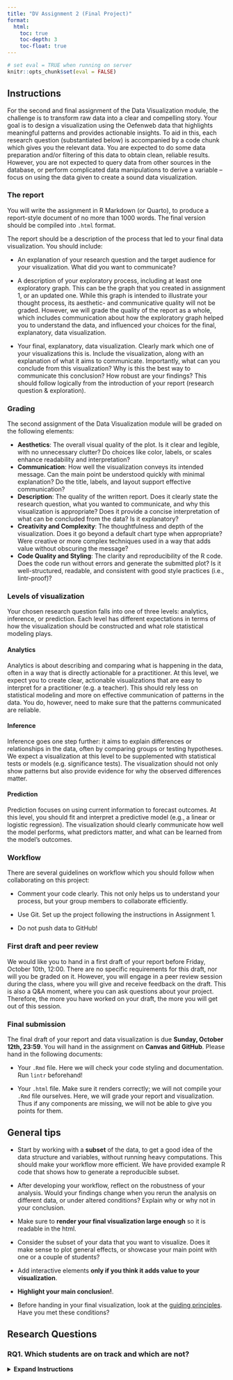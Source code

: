 ```yaml
---
title: "DV Assignment 2 (Final Project)"
format: 
  html:
    toc: true
    toc-depth: 3
    toc-float: true
---
```


```r
# set eval = TRUE when running on server
knitr::opts_chunk$set(eval = FALSE)
```

## Instructions

For the second and final assignment of the Data Visualization module, the challenge is to transform raw data into a clear and compelling story. Your goal is to design a visualization using the Oefenweb data that highlights meaningful patterns and provides actionable insights. To aid in this, each research question (substantiated below) is accompanied by a code chunk which gives you the relevant data. You are expected to do some data preparation and/or filtering of this data to obtain clean, reliable results. However, you are not expected to query data from other sources in the database, or perform complicated data manipulations to derive a variable -- focus on using the data given to create a sound data visualization.

### The report

You will write the assignment in R Markdown (or Quarto), to produce a report-style document of no more than 1000 words. The final version should be compiled into `.html` format.

The report should be a description of the process that led to your final data visualization. You should include:

-   An explanation of your research question and the target audience for your visualization. What did you want to communicate?

-   A description of your exploratory process, including at least one exploratory graph. This can be the graph that you created in assignment 1, or an updated one. While this graph is intended to illustrate your thought process, its aesthetic- and communicative quality will not be graded. However, we will grade the quality of the report as a whole, which includes communication about how the exploratory graph helped you to understand the data, and influenced your choices for the final, explanatory, data visualization.

-   Your final, explanatory, data visualization. Clearly mark which one of your visualizations this is. Include the visualization, along with an explanation of what it aims to communicate. Importantly, what can you conclude from this visualization? Why is this the best way to communicate this conclusion? How robust are your findings? This should follow logically from the introduction of your report (research question & exploration).

### Grading

The second assignment of the Data Visualization module will be graded on the following elements:

-   **Aesthetics**: The overall visual quality of the plot. Is it clear and legible, with no unnecessary clutter? Do choices like color, labels, or scales enhance readability and interpretation?
-   **Communication**: How well the visualization conveys its intended message. Can the main point be understood quickly with minimal explanation? Do the title, labels, and layout support effective communication?
-   **Description**: The quality of the written report. Does it clearly state the research question, what you wanted to communicate, and why this visualization is appropriate? Does it provide a concise interpretation of what can be concluded from the data? Is it explanatory?
-   **Creativity and Complexity**: The thoughtfulness and depth of the visualization. Does it go beyond a default chart type when appropriate? Were creative or more complex techniques used in a way that adds value without obscuring the message?
-   **Code Quality and Styling**: The clarity and reproducibility of the R code. Does the code run without errors and generate the submitted plot? Is it well-structured, readable, and consistent with good style practices (i.e., lintr-proof)?

### Levels of visualization

Your chosen research question falls into one of three levels: analytics, inference, or prediction. Each level has different expectations in terms of how the visualization should be constructed and what role statistical modeling plays.

#### Analytics

Analytics is about describing and comparing what is happening in the data, often in a way that is directly actionable for a practitioner. At this level, we expect you to create clear, actionable visualizations that are easy to interpret for a practitioner (e.g. a teacher). This should rely less on statistical modeling and more on effective communication of patterns in the data. You do, however, need to make sure that the patterns communicated are reliable.

#### Inference

Inference goes one step further: it aims to explain differences or relationships in the data, often by comparing groups or testing hypotheses. We expect a visualization at this level to be supplemented with statistical tests or models (e.g. significance tests). The visualization should not only show patterns but also provide evidence for why the observed differences matter.

#### Prediction

Prediction focuses on using current information to forecast outcomes. At this level, you should fit and interpret a predictive model (e.g., a linear or logistic regression). The visualization should clearly communicate how well the model performs, what predictors matter, and what can be learned from the model's outcomes.

### Workflow

There are several guidelines on workflow which you should follow when collaborating on this project:

-   Comment your code clearly. This not only helps us to understand your process, but your group members to collaborate efficiently.

-   Use Git. Set up the project following the instructions in Assignment 1.

-   Do not push data to GitHub!

### First draft and peer review

We would like you to hand in a first draft of your report before Friday, October 10th, 12:00. There are no specific requirements for this draft, nor will you be graded on it. However, you will engage in a peer review session during the class, where you will give and receive feedback on the draft. This is also a Q&A moment, where you can ask questions about your project. Therefore, the more you have worked on your draft, the more you will get out of this session.

### Final submission

The final draft of your report and data visualization is due **Sunday, October 12th, 23:59**. You will hand in the assignment on **Canvas and GitHub**. Please hand in the following documents:

-   Your `.Rmd` file. Here we will check your code styling and documentation. Run `lintr` beforehand!

-   Your `.html` file. Make sure it renders correctly; we will not compile your `.Rmd` file ourselves. Here, we will grade your report and visualization. Thus if any components are missing, we will not be able to give you points for them.

::: {.callout-tip collapse="false"}
## General tips

-   Start by working with a **subset** of the data, to get a good idea of the data structure and variables, without running heavy computations. This should make your workflow more efficient. We have provided example R code that shows how to generate a reproducible subset.

-   After developing your workflow, reflect on the robustness of your analysis. Would your findings change when you rerun the analysis on different data, or under altered conditions? Explain why or why not in your conclusion.

-   Make sure to **render your final visualization large enough** so it is readable in the html.

-   Consider the subset of your data that you want to visualize. Does it make sense to plot general effects, or showcase your main point with one or a couple of students?

-   Add interactive elements **only if you think it adds value to your visualization**.

-   **Highlight your main conclusion!**.

-   Before handing in your final visualization, look at the [guiding principles](). Have you met these conditions?\
:::

## Research Questions

### RQ1. Which students are on track and which are not?

<details>

<summary><strong>Expand Instructions</strong></summary>

------------------------------------------------------------------------

**Level**: Analytics\

**Instruction:** Visualize the progress of the class within the following four Math Garden domains: addition, subtraction, clock reading, and tables. It should be useful for the teacher; they should be able to efficiently derive which students are on track in each game and which are not. For this question, you will only have to look at the class' progress within domain sessions. You can choose one of two ways to define progress in this context:

1.  *Population-based approach:* In the dataset, there is a variable called `new_user_domain_q_score`. This is a metric which indicates how the student is performing, relative to the average performance of students within the same age group. For example, a q-score of 400 indicates that a child is performing equal to an average student in grade 4.

2.  *Within-class approach:* In the dataset, there is a variable called `new_user_domain_rating`. This is the raw ability score of the user within the respective game. Normalize this variable for the class within each game to visualize students’ performance relative to the class average.

```r
#| code-fold: true
#| code-summary: "Data:"

# Clean Glob Env, load packages and connect to database
rm(list = ls())
library(tidyverse)
library(oefenwebDatabase)

con <- oefenwebDatabase::connect()

# For this RQ, we will visualize the progress of students in class '601481'.
# Run the following code to retrieve the relevant students' user_id's:
student_ids <- get_query(
  "SELECT *
  FROM mot_metrics_users
  WHERE school_class_id = '601481'",
  con = con
) %>%
  pull(user_id)

# Specify the relevant domains
domain_ids <- c(1, 2, 9, 59)

# List student id's and domain id's to use as query parameters
params <- list(student_ids, domain_ids)

# Now get the log records (only domain sessions)
logs <- get_query(
  "SELECT *
  FROM mot_metrics_logs
  WHERE session = 'domain'
  AND user_id IN ({params[[1]]*})
  AND domain_id IN ({params[[2]]*})",
  con = con,
  params = params
)

# Close connection
oefenwebDatabase::close_connections()

```

::: {.callout-tip collapse="false"}
-   Think about how you will deal with children who have no or little data within a specific domain. (How) will you visualize it? Is it reliable?

-   You do not need to worry about generalizability to other classes. It should be relevant for the teacher to say something about their students' progress within the current class.
:::

------------------------------------------------------------------------

### RQ2. What are the differences in playing behaviors between students that switch games a lot within a given session, compared to students who don't?

<details>

<summary><strong>Expand Instructions</strong></summary>

------------------------------------------------------------------------

**Level:** Inference.

**Instruction:** For this RQ, you will look at the data from the `mot_metrics_sessions` table, which contains different metrics computed at the session level that we think might be related to motivation. Importantly, in this table, a session is defined as active if the user plays games in either environment (Math Garden / Language Sea) without stopping for more than 10 minutes. If no new game is started within 10 minutes, the session ends. In other words, each row marks a period of continuous activity in the learning environment for a given player.

Define a high vs. low switcher by looking at the variables `n_different_games` and `duration`. Now, choose one or more of the following variables to relate to switching behavior:

1.  `mean_correct`\
2.  `n_skip`\
3.  `n_soft_quits`\
4.  `difficulty` (or `easy_ratio` / `medium_ratio` / `hard_ratio`)\
5.  `mean_rt`

```r
#| code-fold: true
#| code-summary: "Data:"

# Clean Glob Env, load packages and connect to database
rm(list = ls())
library(tidyverse)
library(oefenwebDatabase)

con <- oefenwebDatabase::connect()

# For this RQ, it might be wise to start off with a subset of the
# `mot_metrics_sessions` table. You can run the code below to create a subset:

# First retrieve all unique users in this table.
unique_users <- get_query(
  "SELECT DISTINCT user_id
  FROM mot_metrics_sessions",
  con = con
)

# Now we will randomly select 20% of the users
set.seed(123)
sample_users <- sample_frac(unique_users, 0.20) %>%
  pull(user_id)

# Get the `mot_metrics_sessions` data for the users sampled above
sessions_data <- get_query(
  "SELECT *
  FROM mot_metrics_sessions
  WHERE user_id IN ({sample_users*})",
  con = con
)

# Check if no. of unique users in the data equals the no. of users we sampled
length(unique(sessions_data$user_id)) == length(sample_users)

# Remove unnecessary objects
rm(unique_users, sample_users)

# Close connection
oefenwebDatabase::close_connections()

```

::: {.callout-tip collapse="false"}
-   After defining high/low switchers, it may be useful to look at individual users to get an idea of their playing patterns, before aggregating the data further.

-   How will you filter the data to get reliable estimates of switching tendencies?

-   Taking the perspective of the child playing the game, what could be an advantage of switching games often? What could be a disadvantage? Considering this perspective could help formulate your narrative.
:::

------------------------------------------------------------------------

### RQ3. How does post-error quitting differ between in-school and out-of-school practice? What might moderate these differences?

<details>

<summary><strong>Expand Instructions</strong></summary>

------------------------------------------------------------------------

**Level:** Inference

**Instruction:** It is possible that students' motivation differs depending on whether they play in a classroom setting or at home -- a question which we would like you to explore in the data. One way to operationalize motivation in Prowise Learn is post-error quitting. Post-error quitting refers to whether the game was ended prematurely after an error (`post_error_quit`). First, define a variable which indicates whether a student is playing in or out of school:

-   School times are between 8:30 and 15.00 on weekdays. Be aware of [school holidays](https://wanneerschoolvakantie.nl/schoolvakanties-2023-2024/)! These should be defined as out-of-school.

Choose one or more of the following moderators for your final visualization:

1.  `grade`
2.  Average `new_user_domain_q_score`\
3.  Average `quit` (this would define whether a student *generally* quits a lot, regardless of errors).

```r
#| code-fold: true
#| code-summary: "Data:"

# Clean Glob Env, load packages and connect to database
rm(list = ls())
library(tidyverse)
library(oefenwebDatabase)

con <- oefenwebDatabase::connect()

# For this RQ, it might be wise to start off with a subset of the
# `mot_metrics_logs` table. You can run the code below to create a subset:

# First retrieve all unique users in this table.
# (We'll only look at data from domain sessions)
unique_users <- get_query(
  "SELECT DISTINCT user_id
  FROM mot_metrics_logs
  WHERE session = 'domain'",
  con = con
)

# Now we will randomly select 20% of the users
set.seed(123)
sample_users <- sample_frac(unique_users, 0.20) %>%
  pull(user_id)

# Get the mot_metrics_logs data for the users sampled above
logs_data <- get_query(
  "SELECT *
  FROM mot_metrics_logs
  WHERE user_id IN ({sample_users*})
  AND session = 'domain'",
  con = con
)

# Check if no. of unique users in the data equals the no. of users we sampled
length(unique(logs_data$user_id)) == length(sample_users)

# Remove unnecessary objects
rm(unique_users, sample_users)

# Close connection
oefenwebDatabase::close_connections()
```

::: {.callout-tip collapse="false"}
-   We have two papers dealing with post-error quitting (although not specifically dealing with this question), read them [here](https://osf.io/preprints/osf/htzvm_v1) and [here](https://osf.io/preprints/psyarxiv/6tduv_v1) for inspiration!

-   You can define errors as binary (error or correct) or continuous / categorical (with the variable `sequential_errors`, which denotes the number of errors made in a row at a given item).
:::

------------------------------------------------------------------------

### RQ4. Can we predict how long a student will look at feedback from different student characteristics and/or play behavior?

<details>

<summary><strong>Expand Instructions</strong></summary>

------------------------------------------------------------------------

**Level:** Prediction

**Instruction:** Feedback looking time indicates the time that the feedback was displayed on the screen after a student encountered an error, skipped a response, or had a time-out. Whether or not students engage with the feedback they recieve can serve as important information, both for the developers at Prowise Learn (how do users engage with application features?), and for teachers (how do students engage in their learning process?). Here, you can choose between a number of different variables to add to a regression model:

1.  type of error (incorrect response, skipped response, time-out response). Factor this variable yourself.
2.  `grade`
3.  `gender`
4.  `new_user_domain_q_score`
5.  `difficulty`
6.  `show_coins`
7.  `response_time_in_milliseconds`
8.  application (language vs. math)

You can be selective or choose all variables. If you choose to omit certain variables, please explain why. If you differentiate between covariates and predictors, please argue your reasoning.

```r
#| code-fold: true
#| code-summary: "Data:"

# Clean Glob Env, load packages and connect to database
rm(list = ls())
library(tidyverse)
library(oefenwebDatabase)

con <- oefenwebDatabase::connect()

# For this RQ, it might be wise to start off with a subset of the
# `mot_metrics_logs` table. You can run the code below to create a subset:

# First retrieve all unique users in this table.
# (We'll only look at data from domain sessions)
unique_users <- get_query(
  "SELECT DISTINCT user_id
  FROM mot_metrics_logs
  WHERE session = 'domain'",
  con = con
)

# Now we will randomly select 20% of the users
set.seed(123)
sample_users <- sample_frac(unique_users, 0.20) %>%
  pull(user_id)

# Get the mot_metrics_logs data for the users sampled above
logs_data <- get_query(
  "SELECT *
  FROM mot_metrics_logs
  WHERE user_id IN ({sample_users*})
  AND session = 'domain'",
  con = con
)

# Check if no. of unique users in the data equals the no. of users we sampled
length(unique(logs_data$user_id)) == length(sample_users)

# Remove unnecessary objects
rm(unique_users, sample_users)


# The code below adds some variables from the `mot_metrics_domains` and the
# `mot_metrics_users` tables to the `mot_metrics_logs` data.

# Get mot_metrics_domains table
domains <- get_query(
  "SELECT *
  FROM mot_metrics_domains",
  con = con
)

# Get mot_metrics_users table (for information on gender)
users <- get_query(
  "SELECT user_id, gender
  FROM mot_metrics_users",
  con = con
) %>%
  # Some users are present more than once in the data due to being part of
  # multiple school classes. Since we only need gender, remove duplicate rows
  distinct(user_id, gender) 

# Delete correct responses from log records
# (Because the system automatically moves on to the next item after a correct
# response, there is no 'feedback looking time'.)
logs_data <- logs_data %>%
  filter(correct_answered == 0) %>%
  # add variables from domains table
  left_join(
    dplyr::select(
      domains,
      c(domain_id, short_name, token, app, informative_feedback)
    ),
    by = "domain_id"
  ) %>%
  # add gender from users table
  left_join(
    users, by = "user_id"
  )

# Close connection
oefenwebDatabase::close_connections()
```

::: {.callout-tip collapse="false"}
-   Some games have explicit feedback (feedback which gives more information than right or wrong) -- check this in the variable `informative_feedback`. Make sure you account for this somehow.

-   It will be useful to start with an exploration about how children look at feedback. How is this variable distributed? Also examine it across games.

-   Feedback looking time can be defined in a continuous manner (predicting the time looked at feedback), or categorical (can we differentiate different types of 'feedback lookers')? Use the results from your exploration to decide which way is most suitable to define feedback looking.
:::

------------------------------------------------------------------------
